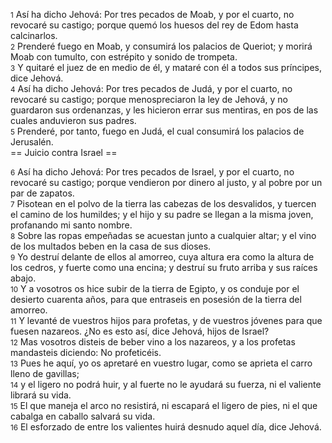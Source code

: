 {{anchor|1}} <small>1</small> Así ha dicho Jehová: Por tres pecados de Moab, y por el cuarto, no revocaré su castigo; porque quemó los huesos del rey de Edom hasta calcinarlos.<br>
{{anchor|2}} <small>2</small> Prenderé fuego en Moab, y consumirá los palacios de Queriot; y morirá Moab con tumulto, con estrépito y sonido de trompeta.<br>
{{anchor|3}} <small>3</small> Y quitaré el juez de en medio de él, y mataré con él a todos sus príncipes, dice Jehová.<br>
{{anchor|4}} <small>4</small> Así ha dicho Jehová: Por tres pecados de Judá, y por el cuarto, no revocaré su castigo; porque menospreciaron la ley de Jehová, y no guardaron sus ordenanzas, y les hicieron errar sus mentiras, en pos de las cuales anduvieron sus padres.<br>
{{anchor|5}} <small>5</small> Prenderé, por tanto, fuego en Judá, el cual consumirá los palacios de Jerusalén.<br>
== Juicio contra Israel ==

{{anchor|6}} <small>6</small> Así ha dicho Jehová: Por tres pecados de Israel, y por el cuarto, no revocaré su castigo; porque vendieron por dinero al justo, y al pobre por un par de zapatos.<br>
{{anchor|7}} <small>7</small> Pisotean en el polvo de la tierra las cabezas de los desvalidos, y tuercen el camino de los humildes; y el hijo y su padre se llegan a la misma joven, profanando mi santo nombre.<br>
{{anchor|8}} <small>8</small> Sobre las ropas empeñadas se acuestan junto a cualquier altar; y el vino de los multados beben en la casa de sus dioses.<br>
{{anchor|9}} <small>9</small> Yo destruí delante de ellos al amorreo, cuya altura era como la altura de los cedros, y fuerte como una encina; y destruí su fruto arriba y sus raíces abajo.<br>
{{anchor|10}} <small>10</small> Y a vosotros os hice subir de la tierra de Egipto, y os conduje por el desierto cuarenta años, para que entraseis en posesión de la tierra del amorreo.<br>
{{anchor|11}} <small>11</small> Y levanté de vuestros hijos para profetas, y de vuestros jóvenes para que fuesen nazareos. ¿No es esto así, dice Jehová, hijos de Israel?<br>
{{anchor|12}} <small>12</small> Mas vosotros disteis de beber vino a los nazareos, y a los profetas mandasteis diciendo: No profeticéis.<br>
{{anchor|13}} <small>13</small> Pues he aquí, yo os apretaré en vuestro lugar, como se aprieta el carro lleno de gavillas;<br>
{{anchor|14}} <small>14</small> y el ligero no podrá huir, y al fuerte no le ayudará su fuerza, ni el valiente librará su vida.<br>
{{anchor|15}} <small>15</small> El que maneja el arco no resistirá, ni escapará el ligero de pies, ni el que cabalga en caballo salvará su vida.<br>
{{anchor|16}} <small>16</small> El esforzado de entre los valientes huirá desnudo aquel día, dice Jehová.<br>
